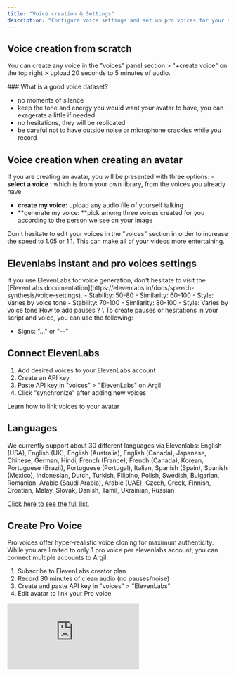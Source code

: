 ```yaml
---
title: "Voice creation & Settings"
description: "Configure voice settings and set up pro voices for your avatars and learn about supported languages. "
---
```


## Voice creation from scratch

You can create any voice in the "voices" panel section \> "+create voice" on the top right \> upload 20 seconds to 5 minutes of audio.

<Tip>
  ### What is a good voice dataset?

  - no moments of silence
  - keep the tone and energy you would want your avatar to have, you can exagerate a little if needed
  - no hesitations, they will be replicated
  - be careful not to have outside noise or microphone crackles while you record
</Tip>

## Voice creation when creating an avatar

If you are creating an avatar, you will be presented with three options: - **select a voice :** which is from your own library, from the voices you already have

- **create my voice:** upload any audio file of yourself talking
- **generate my voice: **pick among three voices created for you according to the person we see on your image

<Tip>
  Don't hesitate to edit your voices in the "voices" section in order to increase the speed to 1.05 or 1.1. This can make all of your videos more entertaining.
</Tip>

## Elevenlabs instant and pro voices settings

<Note>
  If you use ElevenLabs for voice generation, don't hesitate to visit the [ElevenLabs documentation](https://elevenlabs.io/docs/speech-synthesis/voice-settings).
</Note>

<CardGroup cols="2">
  <Card title="Standard Voices" icon="microphone" color="purple">
    - Stability: 50-80
    - Similarity: 60-100
    - Style: Varies by voice tone
  </Card>
  <Card title="Pro Voices" icon="microphone-lines" color="purple">
    - Stability: 70-100
    - Similarity: 80-100
    - Style: Varies by voice tone
  </Card>
</CardGroup>

<Info>
  How to add pauses ? \
  To create pauses or hesitations in your script and voice, you can use the following:

  - Signs: "..." or "--"
</Info>

## Connect ElevenLabs

1. Add desired voices to your ElevenLabs account
2. Create an API key
3. Paste API key in "voices" \> "ElevenLabs" on Argil
4. Click "synchronize" after adding new voices

<Card title="Link Your Voice" icon="link" color="purple" href="/resources/link-a-voice">
  Learn how to link voices to your avatar
</Card>

## Languages

We currently support about 30 different languages via Elevenlabs: English (USA), English (UK), English (Australia), English (Canada), Japanese, Chinese, German, Hindi, French (France), French (Canada), Korean, Portuguese (Brazil), Portuguese (Portugal), Italian, Spanish (Spain), Spanish (Mexico), Indonesian, Dutch, Turkish, Filipino, Polish, Swedish, Bulgarian, Romanian, Arabic (Saudi Arabia), Arabic (UAE), Czech, Greek, Finnish, Croatian, Malay, Slovak, Danish, Tamil, Ukrainian, Russian

[Click here to see the full list.  ](https://help.elevenlabs.io/hc/en-us/articles/13313366263441-What-languages-do-you-support)

## Create Pro Voice

Pro voices offer hyper-realistic voice cloning for maximum authenticity. While you are limited to only 1 pro voice per elevenlabs account, you can connect multiple accounts to Argil.

1. Subscribe to ElevenLabs creator plan
2. Record 30 minutes of clean audio (no pauses/noise)
3. Create and paste API key in "voices" \> "ElevenLabs"
4. Edit avatar to link your Pro voice

<Frame>
  <iframe src="https://www.loom.com/embed/f083b2f5b86f4971851d158009d60772?sid=bc9df527-2dba-45c1-bee7-dc81870770c7" frameBorder="0" webkitallowfullscreen="true" mozallowfullscreen="true" allowFullScreen style={{ width:"100%",height:"400px" }} />
</Frame>

<Card title="Voice Transformation" icon="wand-magic-sparkles" color="purple" href="/resources/audio-and-voicetovoice">
  Learn about voice transformation features
</Card>